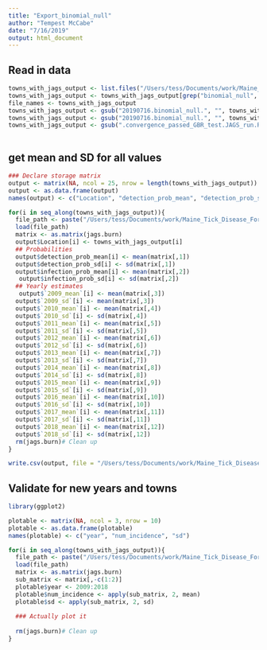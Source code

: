 ```yaml
---
title: "Export_binomial_null"
author: "Tempest McCabe"
date: "7/16/2019"
output: html_document
---
```


## Read in data
```r
towns_with_jags_output <- list.files("/Users/tess/Documents/work/Maine_Tick_Disease_Forecast/Jags_output/")
towns_with_jags_output <- towns_with_jags_output[grep("binomial_null", towns_with_jags_output)]
file_names <- towns_with_jags_output
towns_with_jags_output <- gsub("20190716.binomial_null.", "", towns_with_jags_output)
towns_with_jags_output <- gsub("20190716.binomial_null.", "", towns_with_jags_output)
towns_with_jags_output <- gsub(".convergence_passed_GBR_test.JAGS_run.Rdata", "", towns_with_jags_output)
                
```


## get mean and SD for all values
```r
### Declare storage matrix
output <- matrix(NA, ncol = 25, nrow = length(towns_with_jags_output)) 
output <- as.data.frame(output)
names(output) <- c("Location", "detection_prob_mean", "detection_prob_sd", "infection_prob_mean","infection_prob_sd", "2009_mean", "2009_sd", "2010_mean", "2010_sd", "2011_mean", "2011_sd", "2012_mean", "2012_sd","2013_mean", "2013_sd","2014_mean", "2014_sd","2015_mean", "2015_sd","2016_mean", "2016_sd","2017_mean", "2017_sd","2018_mean", "2018_sd")

for(i in seq_along(towns_with_jags_output)){
  file_path <- paste("/Users/tess/Documents/work/Maine_Tick_Disease_Forecast/Jags_output/", file_names[i], sep = "")
  load(file_path)
  matrix <- as.matrix(jags.burn)
  output$Location[i] <- towns_with_jags_output[i]
  ## Probabilities
  output$detection_prob_mean[i] <- mean(matrix[,1])
  output$detection_prob_sd[i] <- sd(matrix[,1])
  output$infection_prob_mean[i] <- mean(matrix[,2])
   output$infection_prob_sd[i] <- sd(matrix[,2])
  ## Yearly estimates
   output$`2009_mean`[i] <- mean(matrix[,3])
  output$`2009_sd`[i] <- mean(matrix[,3])
  output$`2010_mean`[i] <- mean(matrix[,4])
  output$`2010_sd`[i] <- sd(matrix[,4])
  output$`2011_mean`[i] <- mean(matrix[,5])
  output$`2011_sd`[i] <- sd(matrix[,5])
  output$`2012_mean`[i] <- mean(matrix[,6])
  output$`2012_sd`[i] <- sd(matrix[,6])
  output$`2013_mean`[i] <- mean(matrix[,7])
  output$`2013_sd`[i] <- sd(matrix[,7])
  output$`2014_mean`[i] <- mean(matrix[,8])
  output$`2014_sd`[i] <- sd(matrix[,8])
  output$`2015_mean`[i] <- mean(matrix[,9])
  output$`2015_sd`[i] <- sd(matrix[,9])
  output$`2016_mean`[i] <- mean(matrix[,10])
  output$`2016_sd`[i] <- sd(matrix[,10])
  output$`2017_mean`[i] <- mean(matrix[,11])
  output$`2017_sd`[i] <- sd(matrix[,11])
  output$`2018_mean`[i] <- mean(matrix[,12])
  output$`2018_sd`[i] <- sd(matrix[,12])
  rm(jags.burn)# Clean up
}

write.csv(output, file = "/Users/tess/Documents/work/Maine_Tick_Disease_Forecast/modeled_output/Binomial_null_ouput.csv")

```


## Validate for new years and towns
```r
library(ggplot2)

plotable <- matrix(NA, ncol = 3, nrow = 10) 
plotable <- as.data.frame(plotable)
names(plotable) <- c("year", "num_incidence", "sd")

for(i in seq_along(towns_with_jags_output)){
  file_path <- paste("/Users/tess/Documents/work/Maine_Tick_Disease_Forecast/Jags_output/", file_names[i], sep = "")
  load(file_path)
  matrix <- as.matrix(jags.burn)
  sub_matrix <- matrix[,-c(1:2)]
  plotable$year <- 2009:2018
  plotable$num_incidence <- apply(sub_matrix, 2, mean)
  plotable$sd <- apply(sub_matrix, 2, sd)
  
  ### Actually plot it
  
  rm(jags.burn)# Clean up
}



```